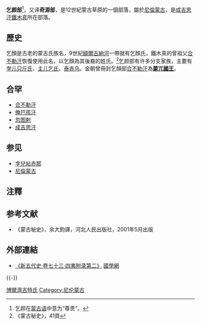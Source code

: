 '''乞颜部'''<ref>乞颜在[[蒙古语|蒙古语]]中意为“尊贵”。</ref>，又译'''奇源部'''，是12世紀蒙古草原的一個部落，屬於[[尼倫蒙古|尼倫蒙古]]，是[[成吉思汗|成吉思汗]][[鐵木真|鐵木真]]所在部落。

== 歷史 ==
乞顏是古老的蒙古氏族名，9世紀[[額爾古納河|額爾古納河]]一帶就有乞顏氏，鐵木真的曾祖父[[合不勒汗|合不勒汗]]恢復使用此名，以乞顏為其後裔的姓氏。<ref>《蒙古秘史》，41頁</ref>乞颜部有许多分支家族，主要有[[孛儿只斤氏|孛儿只斤氏]]、[[主儿乞氏|主儿乞氏]]、[[泰赤乌部|泰赤乌]]。金朝曾冊封乞顏部[[合不勒汗|合不勒汗]]為'''[[蒙兀国|蒙兀國王]]'''。

== 合罕 ==
*[[合不勒汗|合不勒汗]]
*[[俺巴孩汗|俺巴孩汗]]
*[[忽图剌|忽图剌]]
*[[成吉思汗|成吉思汗]]

== 参见 ==
* [[孛兒帖赤那|孛兒帖赤那]]
* [[尼倫蒙古|尼倫蒙古]]
== 注釋 ==
{{Reflist}}
== 参考文献 ==
* 《蒙古秘史》，余大鈞譯，河北人民出版社，2001年5月出版
== 外部連結 ==
*[http://www.guoxue.com/shibu/24shi/Newwudai/xwd_073.htm 《新五代史·卷七十三·四夷附录第二》] {{Wayback|url=http://www.guoxue.com/shibu/24shi/Newwudai/xwd_073.htm |date=20160625021313 }} [[國學網|國學網]]



{{-}}
{{FiveDynasties-song-liao-jin}}

[[Category:博爾濟吉特氏|]]
[[Category:尼伦蒙古|Category:尼伦蒙古]]

{{Surname-stub}}
